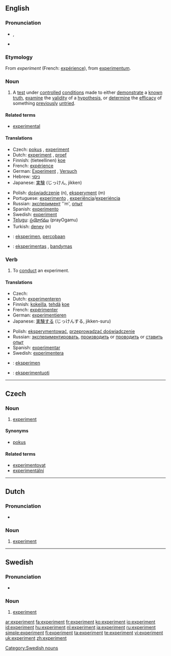 {{wikipedia}}
{{also|Experiment}}
==English==

===Pronunciation===
* {{IPA|/ɪkˈsper.ɪ.mənt/}}, {{SAMPA|/Ik"spEr.I.m@nt/}}
* {{audio|en-us-experiment.ogg|Audio (US)}}

===Etymology===
From {{etyl|fro}} ''experiment'' (French: [[expérience]]), from {{etyl|la}} [[experimentum]].

===Noun===
{{en-noun}}

# A [[test]] under [[controlled]] [[condition]]s  made to either [[demonstrate]] a [[known]] [[truth]], [[examine]] the [[validity]] of a [[hypothesis]], or [[determine]] the [[efficacy]] of something [[previously]] [[untried]].

====Related terms====
* [[experimental]]

====Translations====
{{trans-top|test under controlled conditions}}
* Czech: [[pokus]] {{m}}, [[#Czech|experiment]] {{m}}
* Dutch: [[#Dutch|experiment]] {{n}}, [[proef]] {{f}}
* Finnish: (tieteellinen) [[koe]]
* French: [[expérience]] {{f}}
* German: [[Experiment]] {{n}}, [[Versuch]] {{m}}
* Hebrew: [[ניסוי]] {{m}}
* Japanese: [[実験]] (じっけん, jikken)
{{trans-mid}}
* Polish: [[doświadczenie]] (n), [[eksperyment]] (m)
* Portuguese: [[experimento]] {{m}}, [[experiência]]/[[experiéncia]] {{f}}
* Russian: [[эксперимент]] ''m', [[опыт]] {{m}}
* Spanish: [[experimento]] {{m}}
* Swedish: [[experiment#Swedish|experiment]] {{n}}
* [[Telugu]]: [[ప్రయోగము]] (prayOgamu)
* Turkish: [[deney]] (n)
{{trans-bottom}}

{{checktrans-top}}
* {{ttbc|Indonesian}}: [[eksperimen]], [[coba|percobaan]]
* {{ttbc|Lithuanian}}: [[eksperimentas]] {{m}}, [[bandymas]] {{m}}
{{checktrans-bottom}}

===Verb===
{{en-verb}}

# {{intransitive}} To [[conduct]] an experiment.

====Translations====
{{trans-top|to conduct an experiment}}
* Czech: {{t|cs|experimentovat}}
* Dutch: [[experimenteren]]
* Finnish: [[kokeilla]], [[tehdä]] [[koe]]
* French: [[expérimenter]]
* German: [[experimentieren]]
* Japanese: [[実験する]] (じっけんする, jikken-suru)
{{trans-mid}}
* Polish: [[eksperymentować]], [[przeprowadzać doświadczenie]]
* Russian: [[экспериментировать]], [[производить]] or [[проводить]] or [[ставить]] [[опыт]]
* Spanish: [[experimentar]]
* Swedish: [[experimentera]]
{{trans-bottom}}

{{checktrans-top}}
* {{ttbc|Indonesian}}: [[eksperimen]]
* {{ttbc|Lithuanian}}: [[eksperimentuoti]]
{{checktrans-bottom}}

----

==Czech==

===Noun===
{{cs-noun|g=m}}

# [[#English|experiment]]

====Synonyms====
* [[pokus]] {{m}}

====Related terms====
* [[experimentovat]]
* [[experimentální]]

----

==Dutch==

===Pronunciation===
* {{audio|Nl-experiment.ogg|audio}}

===Noun===
{{nl-noun|g=n|experimenten|experimentje}}

# [[#English|experiment]]

----

==Swedish==

===Pronunciation===
* {{audio|Sv-experiment.ogg|audio}}

===Noun===
{{infl|sv|noun|g=n}}
{{sv-noun-n-zero}}

# [[#English|experiment]]

[[Category:Swedish nouns]]

[[ar:experiment]]
[[fa:experiment]]
[[fr:experiment]]
[[ko:experiment]]
[[io:experiment]]
[[id:experiment]]
[[hu:experiment]]
[[nl:experiment]]
[[ja:experiment]]
[[ru:experiment]]
[[simple:experiment]]
[[fi:experiment]]
[[ta:experiment]]
[[te:experiment]]
[[vi:experiment]]
[[uk:experiment]]
[[zh:experiment]]
